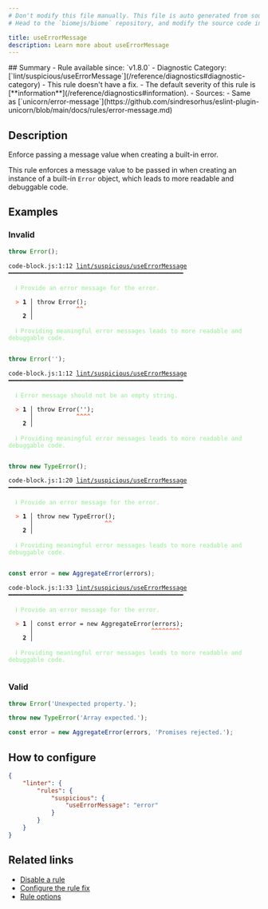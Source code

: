 ```yaml
---
# Don't modify this file manually. This file is auto generated from source, and you will lose your changes next time the website is built.
# Head to the `biomejs/biome` repository, and modify the source code in there.

title: useErrorMessage
description: Learn more about useErrorMessage
---
```


<Tabs>
<TabItem label="JavaScript (and super languages)" icon="seti:javascript">
## Summary
- Rule available since: `v1.8.0`
- Diagnostic Category: [`lint/suspicious/useErrorMessage`](/reference/diagnostics#diagnostic-category)
- This rule doesn't have a fix.
- The default severity of this rule is [**information**](/reference/diagnostics#information).
- Sources: 
  - Same as [`unicorn/error-message`](https://github.com/sindresorhus/eslint-plugin-unicorn/blob/main/docs/rules/error-message.md)

## Description
Enforce passing a message value when creating a built-in error.

This rule enforces a message value to be passed in when creating an instance of a built-in `Error` object,
which leads to more readable and debuggable code.

## Examples

### Invalid

```js
throw Error();
```

<pre class="language-text"><code class="language-text">code-block.js:1:12 <a href="https://biomejs.dev/linter/rules/use-error-message">lint/suspicious/useErrorMessage</a> ━━━━━━━━━━━━━━━━━━━━━━━━━━━━━━━━━━━━━━━━━━━━━━━━━<br /><br />  <strong><span style="color: lightgreen;">ℹ</span></strong> <span style="color: lightgreen;">Provide an error message for the error.</span><br />  <br />  <strong><span style="color: Tomato;">&gt;</span></strong> <strong>1 │ </strong>throw Error();<br />   <strong>   │ </strong>           <strong><span style="color: Tomato;">^</span></strong><strong><span style="color: Tomato;">^</span></strong><br />    <strong>2 │ </strong><br />  <br />  <strong><span style="color: lightgreen;">ℹ</span></strong> <span style="color: lightgreen;">Providing meaningful error messages leads to more readable and debuggable code.</span><br />  <br /></code></pre>

```js
throw Error('');
```

<pre class="language-text"><code class="language-text">code-block.js:1:12 <a href="https://biomejs.dev/linter/rules/use-error-message">lint/suspicious/useErrorMessage</a> ━━━━━━━━━━━━━━━━━━━━━━━━━━━━━━━━━━━━━━━━━━━━━━━━━<br /><br />  <strong><span style="color: lightgreen;">ℹ</span></strong> <span style="color: lightgreen;">Error message should not be an empty string.</span><br />  <br />  <strong><span style="color: Tomato;">&gt;</span></strong> <strong>1 │ </strong>throw Error('');<br />   <strong>   │ </strong>           <strong><span style="color: Tomato;">^</span></strong><strong><span style="color: Tomato;">^</span></strong><strong><span style="color: Tomato;">^</span></strong><strong><span style="color: Tomato;">^</span></strong><br />    <strong>2 │ </strong><br />  <br />  <strong><span style="color: lightgreen;">ℹ</span></strong> <span style="color: lightgreen;">Providing meaningful error messages leads to more readable and debuggable code.</span><br />  <br /></code></pre>

```js
throw new TypeError();
```

<pre class="language-text"><code class="language-text">code-block.js:1:20 <a href="https://biomejs.dev/linter/rules/use-error-message">lint/suspicious/useErrorMessage</a> ━━━━━━━━━━━━━━━━━━━━━━━━━━━━━━━━━━━━━━━━━━━━━━━━━<br /><br />  <strong><span style="color: lightgreen;">ℹ</span></strong> <span style="color: lightgreen;">Provide an error message for the error.</span><br />  <br />  <strong><span style="color: Tomato;">&gt;</span></strong> <strong>1 │ </strong>throw new TypeError();<br />   <strong>   │ </strong>                   <strong><span style="color: Tomato;">^</span></strong><strong><span style="color: Tomato;">^</span></strong><br />    <strong>2 │ </strong><br />  <br />  <strong><span style="color: lightgreen;">ℹ</span></strong> <span style="color: lightgreen;">Providing meaningful error messages leads to more readable and debuggable code.</span><br />  <br /></code></pre>

```js
const error = new AggregateError(errors);
```

<pre class="language-text"><code class="language-text">code-block.js:1:33 <a href="https://biomejs.dev/linter/rules/use-error-message">lint/suspicious/useErrorMessage</a> ━━━━━━━━━━━━━━━━━━━━━━━━━━━━━━━━━━━━━━━━━━━━━━━━━<br /><br />  <strong><span style="color: lightgreen;">ℹ</span></strong> <span style="color: lightgreen;">Provide an error message for the error.</span><br />  <br />  <strong><span style="color: Tomato;">&gt;</span></strong> <strong>1 │ </strong>const error = new AggregateError(errors);<br />   <strong>   │ </strong>                                <strong><span style="color: Tomato;">^</span></strong><strong><span style="color: Tomato;">^</span></strong><strong><span style="color: Tomato;">^</span></strong><strong><span style="color: Tomato;">^</span></strong><strong><span style="color: Tomato;">^</span></strong><strong><span style="color: Tomato;">^</span></strong><strong><span style="color: Tomato;">^</span></strong><strong><span style="color: Tomato;">^</span></strong><br />    <strong>2 │ </strong><br />  <br />  <strong><span style="color: lightgreen;">ℹ</span></strong> <span style="color: lightgreen;">Providing meaningful error messages leads to more readable and debuggable code.</span><br />  <br /></code></pre>

### Valid

```js
throw Error('Unexpected property.');
```

```js
throw new TypeError('Array expected.');
```

```js
const error = new AggregateError(errors, 'Promises rejected.');
```

## How to configure
```json title="biome.json"
{
	"linter": {
		"rules": {
			"suspicious": {
				"useErrorMessage": "error"
			}
		}
	}
}

```
## Related links

- [Disable a rule](/linter/#disable-a-lint-rule)
- [Configure the rule fix](/linter#configure-the-rule-fix)
- [Rule options](/linter/#rule-options)

</TabItem>
</Tabs>

